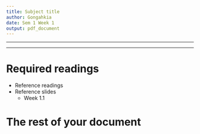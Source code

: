 ```yaml
---
title: Subject title
author: Gongahkia
date: Sem 1 Week 1  
output: pdf_document
---
```


---

\tableofcontents

---

# Required readings

* Reference readings
* Reference slides 
    * Week 1.1 

\newpage

# The rest of your document
